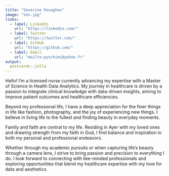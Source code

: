 ```yaml
---
title: "Severine Kouagheu"
image: "sev.jpg"
links:
  - label: LinkedIn
    url: "https://linkedin.com/"
  - label: Twitter
    url: "https://twitter.com/"
  - label: GitHub
    url: "https://github.com/"
  - label: Email
    url: "mailto:pyschimi@yahoo.fr"
output:
  postcards::jolla
---
```

 Hello! I'm a licensed nurse currently advancing my expertise with a Master of Science in Health Data Analytics. My journey in healthcare is driven by a passion to integrate clinical knowledge with data-driven insights, aiming to improve patient outcomes and healthcare efficiencies.

Beyond my professional life, I have a deep appreciation for the finer things in life like fashion, photography, and the joy of experiencing new things. I believe in living life to the fullest and finding beauty in everyday moments.

Family and faith are central to my life. Residing in Ayer with my loved ones and drawing strength from my faith in God, I find balance and inspiration in both my personal and professional endeavors.

Whether through my academic pursuits or when capturing life’s beauty through a camera lens, I strive to bring passion and precision to everything I do. I look forward to connecting with like-minded professionals and exploring opportunities that blend my healthcare expertise with my love for data and aesthetics.
